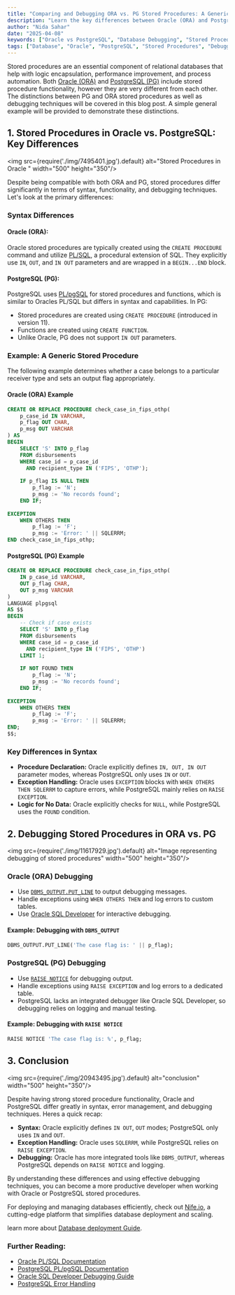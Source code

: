 ```yaml
---
title: "Comparing and Debugging ORA vs. PG Stored Procedures: A Generic Example"
description: "Learn the key differences between Oracle (ORA) and PostgreSQL (PG) stored procedures, including syntax, debugging techniques, and best practices."
author: "Nida Sahar"
date: "2025-04-08"
keywords: ["Oracle vs PostgreSQL", "Database Debugging", "Stored Procedures in Oracle", "Stored Procedures in PostgreSQL", "SQL Debugging Techniques", "Oracle PL/SQL", "PostgreSQL PL/pgSQL", "SQL Error Handling", "Database Performance", "Database Automation"]
tags: ["Database", "Oracle", "PostgreSQL", "Stored Procedures", "Debugging"]
---
```


Stored procedures are an essential component of relational databases that help with logic encapsulation, performance improvement, and process automation.  Both [Oracle (ORA)](https://www.oracle.com/database/) and [PostgreSQL (PG)](https://www.postgresql.org/) include stored procedure functionality, however they are very different from each other.  The distinctions between PG and ORA stored procedures as well as debugging techniques will be covered in this blog post.  A simple general example will be provided to demonstrate these distinctions.


## 1. Stored Procedures in Oracle vs. PostgreSQL: Key Differences

<img src={require('./img/7495401.jpg').default} alt="Stored Procedures in Oracle " width="500" height="350"/>
<br/>


Despite being compatible with both ORA and PG, stored procedures differ significantly in terms of syntax, functionality, and debugging techniques.  Let's look at the primary differences:


### Syntax Differences
#### **Oracle (ORA):**
Oracle stored procedures are typically created using the `CREATE PROCEDURE` command and utilize [PL/SQL](https://docs.oracle.com/en/database/oracle/oracle-database/19/lnpls/index.html), a procedural extension of SQL. They explicitly use `IN`, `OUT`, and `IN OUT` parameters and are wrapped in a `BEGIN...END` block.

#### **PostgreSQL (PG):**
PostgreSQL uses [PL/pgSQL](https://www.postgresql.org/docs/current/plpgsql.html) for stored procedures and functions, which is similar to Oracles PL/SQL but differs in syntax and capabilities. In PG:
- Stored procedures are created using `CREATE PROCEDURE` (introduced in version 11).
- Functions are created using `CREATE FUNCTION`.
- Unlike Oracle, PG does not support `IN OUT` parameters.

### **Example: A Generic Stored Procedure**
The following example determines whether a case belongs to a particular receiver type and sets an output flag appropriately.

#### **Oracle (ORA) Example**
```sql
CREATE OR REPLACE PROCEDURE check_case_in_fips_othp(
    p_case_id IN VARCHAR,
    p_flag OUT CHAR,
    p_msg OUT VARCHAR
) AS
BEGIN
    SELECT 'S' INTO p_flag
    FROM disbursements
    WHERE case_id = p_case_id
      AND recipient_type IN ('FIPS', 'OTHP');
  
    IF p_flag IS NULL THEN
        p_flag := 'N';
        p_msg := 'No records found';
    END IF;
  
EXCEPTION
    WHEN OTHERS THEN
        p_flag := 'F';
        p_msg := 'Error: ' || SQLERRM;
END check_case_in_fips_othp;
```

#### **PostgreSQL (PG) Example**
```sql
CREATE OR REPLACE PROCEDURE check_case_in_fips_othp(
    IN p_case_id VARCHAR,
    OUT p_flag CHAR,
    OUT p_msg VARCHAR
)
LANGUAGE plpgsql
AS $$
BEGIN
    -- Check if case exists
    SELECT 'S' INTO p_flag
    FROM disbursements
    WHERE case_id = p_case_id
      AND recipient_type IN ('FIPS', 'OTHP')
    LIMIT 1;
  
    IF NOT FOUND THEN
        p_flag := 'N';
        p_msg := 'No records found';
    END IF;
  
EXCEPTION
    WHEN OTHERS THEN
        p_flag := 'F';
        p_msg := 'Error: ' || SQLERRM;
END;
$$;
```

### **Key Differences in Syntax**
- **Procedure Declaration:** Oracle explicitly defines `IN, OUT, IN OUT` parameter modes, whereas PostgreSQL only uses `IN` or `OUT`.
- **Exception Handling:** Oracle uses `EXCEPTION` blocks with `WHEN OTHERS THEN SQLERRM` to capture errors, while PostgreSQL mainly relies on `RAISE EXCEPTION`.
- **Logic for No Data:** Oracle explicitly checks for `NULL`, while PostgreSQL uses the `FOUND` condition.

## 2. Debugging Stored Procedures in ORA vs. PG


<img src={require('./img/11617929.jpg').default} alt="Image representing debugging of stored procedures" width="500" height="350"/>
<br/>


### **Oracle (ORA) Debugging**
- Use [`DBMS_OUTPUT.PUT_LINE`](https://docs.oracle.com/cd/B28359_01/appdev.111/b28419/d_output.htm) to output debugging messages.
- Handle exceptions using `WHEN OTHERS THEN` and log errors to custom tables.
- Use [Oracle SQL Developer](https://www.oracle.com/database/sqldeveloper/) for interactive debugging.

#### **Example:** Debugging with `DBMS_OUTPUT`
```sql
DBMS_OUTPUT.PUT_LINE('The case flag is: ' || p_flag);
```

### **PostgreSQL (PG) Debugging**
- Use [`RAISE NOTICE`](https://www.postgresql.org/docs/current/plpgsql-errors-and-messages.html) for debugging output.
- Handle exceptions using `RAISE EXCEPTION` and log errors to a dedicated table.
- PostgreSQL lacks an integrated debugger like Oracle SQL Developer, so debugging relies on logging and manual testing.

#### **Example:** Debugging with `RAISE NOTICE`
```sql
RAISE NOTICE 'The case flag is: %', p_flag;
```

## 3. Conclusion

<img src={require('./img/20943495.jpg').default} alt="conclusion" width="500" height="350"/>
<br/>


Despite having strong stored procedure functionality, Oracle and PostgreSQL differ greatly in syntax, error management, and debugging techniques. Heres a quick recap:
- **Syntax:** Oracle explicitly defines `IN OUT`, `OUT` modes; PostgreSQL only uses `IN` and `OUT`.
- **Exception Handling:** Oracle uses `SQLERRM`, while PostgreSQL relies on `RAISE EXCEPTION`.
- **Debugging:** Oracle has more integrated tools like `DBMS_OUTPUT`, whereas PostgreSQL depends on `RAISE NOTICE` and logging.

By understanding these differences and using effective debugging techniques, you can become a more productive developer when working with Oracle or PostgreSQL stored procedures.

For deploying and managing databases efficiently, check out [Nife.io](https://nife.io/), a cutting-edge platform that simplifies database deployment and scaling.

learn more about [Database deployment Guide](https://docs.nife.io/docs/UI-Guide/database). 

### **Further Reading:**
- [Oracle PL/SQL Documentation](https://docs.oracle.com/en/database/oracle/oracle-database/19/lnpls/index.html)
- [PostgreSQL PL/pgSQL Documentation](https://www.postgresql.org/docs/current/plpgsql.html)
- [Oracle SQL Developer Debugging Guide](https://docs.oracle.com/en/database/oracle/sql-developer/)
- [PostgreSQL Error Handling](https://www.postgresql.org/docs/current/ecpg-errors.html)